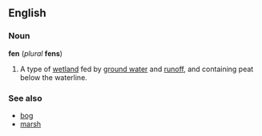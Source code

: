 ==English==
===Noun===
'''fen''' (''plural'' '''fens''')

#A type of [[wetland]] fed by [[ground water]] and [[runoff]], and containing peat below the waterline.

===See also===
*[[bog]]
*[[marsh]]